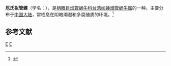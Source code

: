{{Speciesbox 
| taxon = Hemiphaedusa heudeana
| binomial_authority = (Moellendroff, 1882)
}}
'''厄氏拟管螺'''（学名：''{{lang|la|Hemiphaedusa heudeana}}''），是[[柄眼目|柄眼目]][[烟管蜗牛科|烟管蜗牛科]][[台湾纺锤烟管蜗牛属|台湾纺锤烟管蜗牛属]]的一种。主要分布于[[中国大陆|中国大陆]]，常栖息在阴暗潮湿和多腐殖质的环境。<ref>{{cite web|url=http://shell.sinica.edu.tw/chinese/shellbase_detail.php?science_no=6060|title=国际贝库：厄氏拟管螺|publisher=台湾贝类资料库|accessdate=2009-08-11|archive-date=2016-03-04|archive-url=https://web.archive.org/web/20160304125845/http://shell.sinica.edu.tw/chinese/shellbase_detail.php?science_no=6060|dead-url=no}}</ref>

== 参考文献 ==
{{reflist}}
{{taxonbar}}
[[Category:_1882年描述的动物|E]]
[[Category:台湾纺锤烟管蜗牛属|E]]